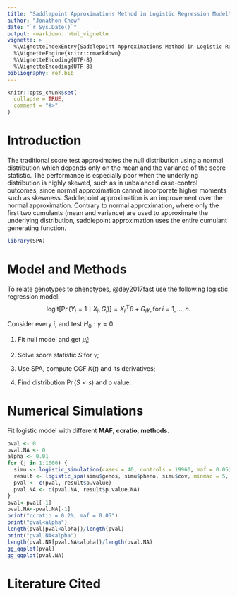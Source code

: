 ```yaml
---
title: "Saddlepoint Approximations Method in Logistic Regression Model"
author: "Jonathon Chow"
date: "`r Sys.Date()`"
output: rmarkdown::html_vignette
vignette: >
  %\VignetteIndexEntry{Saddlepoint Approximations Method in Logistic Regression Model}
  %\VignetteEngine{knitr::rmarkdown}
  %\VignetteEncoding{UTF-8}
  %\VignetteEncoding{UTF-8}
bibliography: ref.bib
---
```


```r
knitr::opts_chunk$set(
  collapse = TRUE,
  comment = "#>"
)
```

# Introduction

The traditional score test approximates the null distribution using a normal distribution which depends only on the mean and the variance of the score statistic. The performance is especially poor when the underlying distribution is highly skewed, such as in unbalanced case-control outcomes, since normal approximation cannot incorporate higher moments such as skewness. Saddlepoint approximation is an improvement over the normal approximation. Contrary to normal approximation, where only the first two cumulants (mean and variance) are used to approximate the underlying distribution, saddlepoint approximation uses the entire cumulant generating function.

```r
library(SPA)
```

# Model and Methods

To relate genotypes to phenotypes, @dey2017fast use the following logistic regression model:
$$\text{logit}[\Pr(Y_i=1\mid X_i,G_i)]=X_i^{\top}\beta+G_i\gamma,\,\text{for}\,i=1,\ldots,n.$$

Consider every $i$, and test $H_0:\gamma=0$.

1. Fit null model and get $\hat\mu_i$;

2. Solve score statistic $S$ for $\gamma$;

3. Use SPA, compute CGF $K(t)$ and its derivatives;

4. Find distribution $\Pr(S<s)$ and p value.

# Numerical Simulations

Fit logistic model with different **MAF**, **ccratio**, **methods**.

```r
pval <- 0
pval.NA <- 0
alpha <- 0.01
for (j in 1:1000) {
  simu <- logistic_simulation(cases = 40, controls = 19960, maf = 0.05)
  result <- logistic_spa(simu$genos, simu$pheno, simu$cov, minmac = 5, cutoff = 2, log.p = FALSE)
  pval <- c(pval, result$p.value)
  pval.NA <- c(pval.NA, result$p.value.NA)
}
pval<-pval[-1]
pval.NA<-pval.NA[-1]
print("ccratio = 0.2%, maf = 0.05")
print("pval<alpha")
length(pval[pval<alpha])/length(pval)
print("pval.NA<alpha")
length(pval.NA[pval.NA<alpha])/length(pval.NA)
gg_qqplot(pval)
gg_qqplot(pval.NA)
```

# Literature Cited
